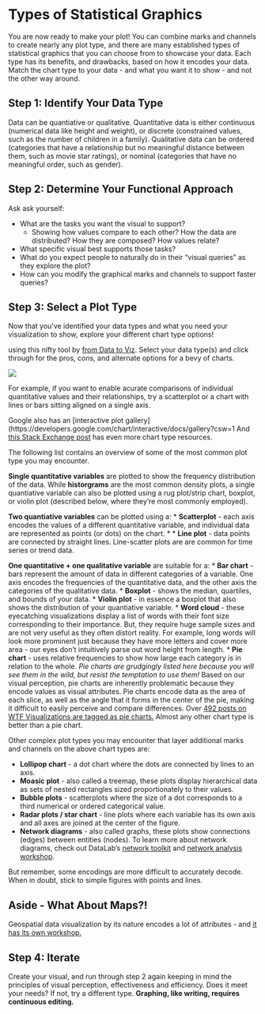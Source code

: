 Types of Statistical Graphics
=============

You are now ready to make your plot! You can combine marks and channels to create nearly any plot type, and there are many established types of statistical graphics that you can choose from to showcase your data. Each type has its benefits, and drawbacks, based on how it encodes your data. Match the chart type to your data - and what you want it to show - and not the other way around.

Step 1: Identify Your Data Type
-------------------

Data can be quantiative or qualitative. Quantitative data is either continuous (numerical data like height and weight), or discrete (constrained values, such as the number of children in a family). Qualitative data can be ordered (categories that have a relationship but no meaningful distance between them, such as movie star ratings), or nominal (categories that have no meaningful order, such as gender).

Step 2: Determine Your Functional Approach
-------------------------

Ask ask yourself:

* What are the tasks you want the visual to support?
   * Showing how values compare to each other? How the data are distributed? How they are composed? How values relate?
* What specific visual best supports those tasks?
* What do you expect people to naturally do in their "visual queries" as they explore the plot?
* How can you modify the graphical marks and channels to support faster queries?

Step 3: Select a Plot Type
-------------------

Now that you've identified your data types and what you need your visualization to show, explore your different chart type options!

using this nifty tool by [from Data to Viz](https://www.data-to-viz.com/). Select your data type(s) and click through for the pros, cons, and alternate options for a bevy of charts.

![](./img/from_data_to_viz_screengrab.PNG)

For example, if you want to enable acurate comparisons of individual quantitative values and their relationships, try a scatterplot or a chart with lines or bars sitting aligned on a single axis.

Google also has an [interactive plot gallery](https://developers.google.com/chart/interactive/docs/gallery?csw=1
And [this Stack Exchange post](https://stats.stackexchange.com/questions/78844/a-gallery-of-charts-diagrams-and-plot-types) has even more chart type resources.

The following list contains an overview of some of the most common plot type you may encounter. 

**Single quantitative variables** are plotted to show the frequency distribution of the data. While **historgrams** are the most common density plots, a single quantiative variable can also be plotted using a rug plot/strip chart, boxplot, or violin plot (described below, where they're most commonly employed).

**Two quantiative variables** can be plotted using a:
* **Scatterplot** - each axis encodes the values of a different quantitative variable, and individual data are represented as points (or dots) on the chart.
* * **Line plot** - data points are connected by straight lines. Line-scatter plots are are common for time series or trend data.

**One quantitative + one qualitative variable** are suitable for a:
* **Bar chart** - bars represent the amount of data in different categories of a variable. One axis encodes the frequencies of the quantitative data, and the other axis the categories of the qualitative data.
* **Boxplot** - shows the median, quartiles, and bounds of your data.
* **Violin plot** - in essence a boxplot that also shows the distribution of your quantiative variable.
* **Word cloud** - these eyecatching visualizations display a list of words with their font size corresponding to their importance. But, they require huge sample sizes and are not very useful as they often distort reality. For example, long words will look more prominent just because they have more letters and cover more area - our eyes don't intuitively parse out word height from length.
* **Pie chart** - uses relative frequencies to show how large each category is in relation to the whole. 
 *Pie charts are grudgingly listed here because you will see them in the wild, but resist the temptation to use them!* Based on our visual perception, pie charts are inherently problematic because they encode values as visual attributes. Pie charts encode data as the area of each slice, as well as the angle that it forms in the center of the pie, making it difficult to easily perceive and compare differences. Over [492 posts on WTF Visualizations are tagged as pie charts.](https://viz.wtf/archive/tagged/piechart) Almost any other chart type is better than a pie chart.

Other complex plot types you may encounter that layer additional marks and channels on the above chart types are:

* **Lollipop chart** - a dot chart where the dots are connected by lines to an axis.
* **Moasic plot** - also called a treemap, these plots display hierarchical data as sets of nested rectangles sized proportionately to their values.
* **Bubble plots** - scatterplots where the size of a dot corresponds to a third numerical or ordered categorical value.
* **Radar plots / star chart** - line plots where each variable has its own axis and all axes are joined at the center of the figure.
* **Network diagrams** - also called graphs, these plots show connections (edges) between entities (nodes). To learn more about network diagrams, check out DataLab's [network toolkit](https://datalab.ucdavis.edu/networks/) and [network analysis workshop](https://www.youtube.com/watch?v=H6IkFnykX1s&feature=youtu.be).

But remember, some encodings are more difficult to accurately decode. When in doubt, stick to simple figures with points and lines.

Aside - What About Maps?!
-------------------------

Geospatial data visualization by its nature encodes a lot of attributes - and [it has its own workshop.](https://datalab.ucdavis.edu/eventscalendar/dsi-workshop-geospatial-data-visualization/)

Step 4: Iterate
-----------

Create your visual, and run through step 2 again keeping in mind the principles of visual perception, effectiveness and efficiency. Does it meet your needs? If not, try a different type. **Graphing, like writing, requires continuous editing.**
